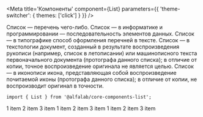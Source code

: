 


<Meta
    title='Компоненты'
    component={List}
    parameters={{ 'theme-switcher': { themes: ['click'] } }}
/>

<Story name='List'>
    <List
        tag={select('tag', TAG, 'ul')}
        marker={text('marker', '')}
        className={text('className', '')}
        dataTestId={text('dataTestId', '')}
    >
        <Typography.Text tag='span' view='primary-medium' color='primary'>
            Список — перечень чего-либо.
        </Typography.Text>
        <Typography.Text tag='span' view='primary-medium' color='primary'>
            Список — в информатике и программировании — последовательность элементов данных.
        </Typography.Text>
        <Typography.Text tag='span' view='primary-medium' color='primary'>
            Список — в типографике способ оформления перечней в тексте.
        </Typography.Text>
        <Typography.Text tag='span' view='primary-medium' color='primary'>
            Список — в текстологии документ, созданный в результате воспроизведения рукописи (например, список в летописании) или машинописного текста первоначального документа (протографа данного списка); в отличие от копии, точное воспроизведение оригинала не является целью.
        </Typography.Text>
        <Typography.Text tag='span' view='primary-medium' color='primary'>
            Список — в иконописи икона, представляющая собой воспроизведение почитаемой иконы (протографа данного списка); в отличие от копии, не воспроизводит оригинал в точности.
        </Typography.Text>
    </List>
</Story>

<ComponentHeader
    name='List'
    version={version}
    stage={2}
    package='@alfalab/core-components-list'
/>

```tsx
import { List } from '@alfalab/core-components-list';
```


<Preview>
    <Container>
        <Row>
            <List tag='ul'>
                <Typography.Text view='primary-medium'>1 item</Typography.Text>
                <Typography.Text view='primary-medium'>2 item</Typography.Text>
                <Typography.Text view='primary-medium'>3 item</Typography.Text>
            </List>
        </Row>
        <Row>
            <List tag='ul' marker='•'>
                <Typography.Text view='primary-medium'>1 item</Typography.Text>
                <Typography.Text view='primary-medium'>2 item</Typography.Text>
                <Typography.Text view='primary-medium'>3 item</Typography.Text>
            </List>
        </Row>
        <Row>
            <List tag='ol'>
                <Typography.Text view='primary-medium'>1 item</Typography.Text>
                <Typography.Text view='primary-medium'>2 item</Typography.Text>
                <Typography.Text view='primary-medium'>3 item</Typography.Text>
            </List>
        </Row>
    </Container>
</Preview>

<Props of={List} />
